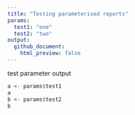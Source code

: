 ```yaml
---
title: "Testing parameterised reports"
params:
  test1: "one"
  test2: "two"
output:
  github_document:
    html_preview: false
---
```


test parameter output
```r
a <- params$test1
a
b <- params$test2
b
```

